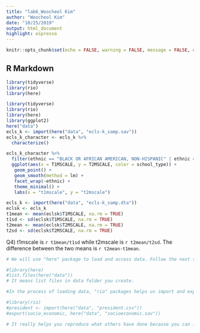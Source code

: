 ```yaml
---
title: "lab6_Woocheol Kim"
author: "Woocheol Kim"
date: "10/25/2019"
output: html_document
highlight: espresso
---
```


```r
knitr::opts_chunk$set(echo = FALSE, warning = FALSE, message = FALSE, eval = TRUE, fig.width = 6.5, fig.height = 4.5)
```

## R Markdown

```r
library(tidyverse)
library(rio)
library(here)
```

```r
library(tidyverse)
library(rio)
library(here)
library(ggplot2)
here("data")
ecls_k <- import(here("data", "ecls-k_samp.sav")) 
ecls_k_character <- ecls_k %>%  
  characterize() 

ecls_k_character %>%
  filter(ethnic == "BLACK OR AFRICAN AMERICAN, NON-HISPANIC" | ethnic == "HISPANIC, RACE NOT SPECIFIED" | ethnic == "HISPANIC, RACE SPECIFIED" | ethnic == "WHITE, NON-HISPANIC") %>% 
  ggplot(aes(x = T1MSCALE, y = T2MSCALE, color = school_type)) + 
   geom_point() +
   geom_smooth(method = lm) +
   facet_wrap(~ethnic) +
   theme_minimal() +
   labs(x = "t1mscale", y = "t2mscale")

```

```r
ecls_k <- import(here("data", "ecls-k_samp.dta"))
eclsk <- ecls_k
t1mean <- mean(eclsk$T1MSCALE, na.rm = TRUE)
t1sd <- sd(eclsk$T1MSCALE, na.rm = TRUE)
t2mean <- mean(eclsk$T2MSCALE, na.rm = TRUE)
t2sd <- sd(eclsk$T2MSCALE, na.rm = TRUE)
```

Q4) t1mscale is `r t1mean/t1sd` while t2mscale is `r t2mean/t2sd`. The difference between the two means is `r t2mean-t1mean`. 

```r
# We will use "here" package to load and access data. Follow the next steps. 

#library(here) 
#list.files(here("data")) 
# It means list files in data folder you create. 

#In the process of loading data, "rio" packages helps us import and export any type of file. For example, 

#library(rio)
#president <- import(here("data", "president.csv"))
#export(socio_economic, here("data", "socioeconomic.sav"))

# It really helps you reproduce what others have done because you can import and export any kind of file. Also, with echo chunk option(echo = TRUE), you are able to see their coding and then repeat their analysis as they do. 
```


